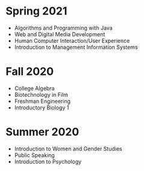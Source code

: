 
# Spring 2021
- Algorithms and Programming with Java
- Web and Digital Media Development
- Human Computer Interaction/User Experience
- Introduction to Management Information Systems


# Fall 2020
- College Algebra
- Biotechnology in Film
- Freshman Engineering
- Introductory Biology 1

# Summer 2020
- Introduction to Women and Gender Studies
- Public Speaking
- Introduction to Psychology
